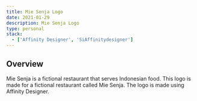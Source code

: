 ```yaml
---
title: Mie Senja Logo
date: 2021-01-29
description: Mie Senja Logo
type: personal
stack:
  - ['Affinity Designer', 'SiAffinitydesigner']
---
```


## Overview

Mie Senja is a fictional restaurant that serves Indonesian food. This logo is made for a fictional restaurant called Mie Senja. The logo is made using Affinity Designer.
